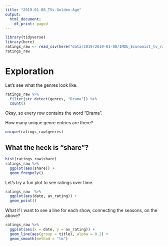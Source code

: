 ```yaml
---
title: "2019-01-08_TVs-Golden-Age"
output:
  html_document:
    df_print: paged
---
```


```r
library(tidyverse)
library(here)
ratings_raw <- read_csv(here("data/2019/2019-01-08/IMDb_Economist_tv_ratings.csv"))
ratings_raw
```

# Exploration

Let's see what the genres look like. 
```r
ratings_raw %>% 
  filter(str_detect(genres, "Drama")) %>% 
  count()
```

Okay, so every row contains the word "Drama".

How many unique genre entries are there?
```r
unique(ratings_raw$genres)
```


## What the heck is "share"?

```r
hist(ratings_raw$share)
ratings_raw %>% 
  ggplot(aes(share)) +
  geom_freqpoly()

```


Let's try a fun plot to see ratings over time.

```r
ratings_raw  %>%  
  ggplot(aes(date, av_rating)) +
  geom_point()
```

What if I want to see a line for each show, connecting the seasons, on the above?

```r
ratings_raw %>% 
  ggplot(aes(x = date, y = av_rating)) +
  geom_line(aes(group = title), alpha = 0.2) +
  geom_smooth(method = "lm")
```


